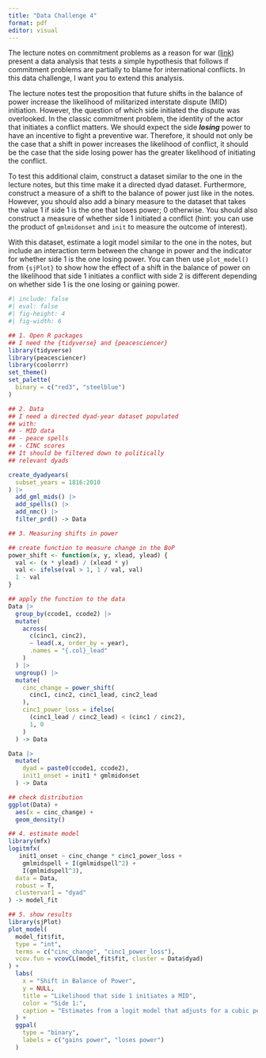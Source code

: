 ```yaml
---
title: "Data Challenge 4"
format: pdf
editor: visual
---
```


The lecture notes on commitment problems as a reason for war ([link](https://milesdwilliams15.quarto.pub/studying-why-we-fight-with-r/07_commitment_problems.html)) present a data analysis that tests a simple hypothesis that follows if commitment problems are partially to blame for international conflicts. In this data challenge, I want you to extend this analysis.

The lecture notes test the proposition that future shifts in the balance of power increase the likelihood of militarized interstate dispute (MID) initiation. However, the question of which side initiated the dispute was overlooked. In the classic commitment problem, the identity of the actor that initiates a conflict matters. We should expect the side ***losing*** power to have an incentive to fight a preventive war. Therefore, it should not only be the case that a shift in power increases the likelihood of conflict, it should be the case that the side losing power has the greater likelihood of initiating the conflict.

To test this additional claim, construct a dataset similar to the one in the lecture notes, but this time make it a directed dyad dataset. Furthermore, construct a measure of a shift to the balance of power just like in the notes. However, you should also add a binary measure to the dataset that takes the value 1 if side 1 is the one that loses power; 0 otherwise. You should also construct a measure of whether side 1 initiated a conflict (hint: you can use the product of `gmlmidonset` and `init` to measure the outcome of interest).

With this dataset, estimate a logit model similar to the one in the notes, but include an interaction term between the change in power and the indicator for whether side 1 is the one losing power. You can then use `plot_model()` from `{sjPlot}` to show how the effect of a shift in the balance of power on the likelihood that side 1 initiates a conflict with side 2 is different depending on whether side 1 is the one losing or gaining power.

```r
#| include: false
#| eval: false
#| fig-height: 4
#| fig-width: 6

## 1. Open R packages
## I need the {tidyverse} and {peacesciencer}
library(tidyverse)
library(peacesciencer)
library(coolorrr)
set_theme()
set_palette(
  binary = c("red3", "steelblue")
)

## 2. Data
## I need a directed dyad-year dataset populated
## with:
## - MID data
## - peace spells
## - CINC scores
## It should be filtered down to politically
## relevant dyads

create_dyadyears(
  subset_years = 1816:2010
) |>
  add_gml_mids() |>
  add_spells() |>
  add_nmc() |>
  filter_prd() -> Data

## 3. Measuring shifts in power

## create function to measure change in the BoP
power_shift <- function(x, y, xlead, ylead) {
  val <- (x * ylead) / (xlead * y)
  val <- ifelse(val > 1, 1 / val, val)
  1 - val
}

## apply the function to the data
Data |>
  group_by(ccode1, ccode2) |>
  mutate(
    across(
      c(cinc1, cinc2),
      ~ lead(.x, order_by = year),
      .names = "{.col}_lead"
    )
  ) |>
  ungroup() |>
  mutate(
    cinc_change = power_shift(
      cinc1, cinc2, cinc1_lead, cinc2_lead
    ),
    cinc1_power_loss = ifelse(
      (cinc1_lead / cinc2_lead) < (cinc1 / cinc2),
      1, 0
    )
  ) -> Data

Data |>
  mutate(
    dyad = paste0(ccode1, ccode2),
    init1_onset = init1 * gmlmidonset
  ) -> Data

## check distribution
ggplot(Data) +
  aes(x = cinc_change) +
  geom_density()

## 4. estimate model
library(mfx)
logitmfx(
   init1_onset ~ cinc_change * cinc1_power_loss +
    gmlmidspell + I(gmlmidspell^2) + 
    I(gmlmidspell^3),
  data = Data,
  robust = T,
  clustervar1 = "dyad"
) -> model_fit

## 5. show results
library(sjPlot)
plot_model(
  model_fit$fit,
  type = "int",
  terms = c("cinc_change", "cinc1_power_loss"),
  vcov.fun = vcovCL(model_fit$fit, cluster = Data$dyad)
) +
  labs(
    x = "Shift in Balance of Power",
    y = NULL,
    title = "Likelihood that side 1 initiates a MID",
    color = "Side 1:",
    caption = "Estimates from a logit model that adjusts for a cubic peace spells trend."
  ) +
  ggpal(
    type = "binary",
    labels = c("gains power", "loses power")
  )
```
